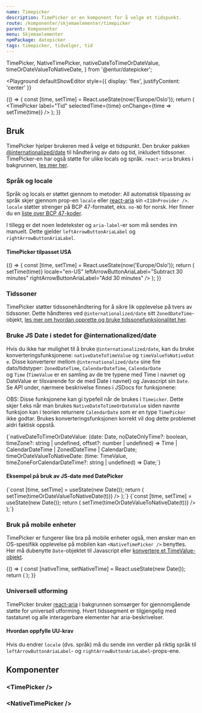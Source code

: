 ```yaml
---
name: Timepicker
description: TimePicker er en komponent for å velge et tidspunkt.
route: /komponenter/skjemaelementer/timepicker
parent: Komponenter
menu: Skjemaelementer
npmPackage: datepicker
tags: timepicker, tidvelger, tid
---
```



  TimePicker,
  NativeTimePicker,
  nativeDateToTimeOrDateValue,
  timeOrDateValueToNativeDate,
} from '@entur/datepicker';


<PageHeader />

<Playground
  defaultShowEditor
  style={{ display: 'flex', justifyContent: 'center' }}
>
  {() => {
    const [time, setTime] = React.useState(now('Europe/Oslo'));
    return (
      <TimePicker
        label="Tid"
        selectedTime={time}
        onChange={time => setTime(time)}
      />
    );
  }}
</Playground>

## Bruk

TimePicker hjelper brukeren med å velge et tidspunkt. Den bruker pakken [@internationalized/date](https://react-spectrum.adobe.com/internationalized/date/) til håndtering av dato og tid, inkludert tidssoner.
TimePicker-en har også støtte for ulike locals og språk. `react-aria` brukes i bakgrunnen, [les mer her](https://react-spectrum.adobe.com/react-aria/useTimeField.html).

### Språk og locale

Språk og locals er støttet gjennom to metoder: All automatisk tilpassing av språk skjer gjennom prop-en `locale` eller [react-aria](https://react-spectrum.adobe.com/react-aria/I18nProvider.html) sin `<I18nProvider />`.
`locale` støtter strenger på BCP 47-formatet, eks. `no-NO` for norsk. Her finner du en [liste over BCP 47-koder](https://www.techonthenet.com/js/language_tags.php).

I tillegg er det noen ledetekster og `aria-label`-er som må sendes inn manuelt. Dette gjelder `leftArrowButtonAriaLabel` og `rightArrowButtonAriaLabel`.

#### TimePicker tilpasset USA

<Playground defaultShowEditor hideContrastOption>
  {() => {
    const [time, setTime] = React.useState(now('Europe/Oslo'));
    return (
      <TimePicker
        label="Time"
        selectedTime={time}
        onChange={time => setTime(time)}
        locale="en-US"
        leftArrowButtonAriaLabel="Subtract 30 minutes"
        rightArrowButtonAriaLabel="Add 30 minutes"
      />
    );
  }}
</Playground>

### Tidssoner

TimePicker støtter tidssonehåndtering for å sikre lik opplevelse på tvers av tidssoner. Dette håndteres ved `@internationalized/date` sitt `ZonedDateTime`-objekt, [les mer om hvordan opprette og bruke tidssonefunksjonalitet her](https://react-spectrum.adobe.com/internationalized/date/ZonedDateTime.html).

### Bruke JS Date i stedet for @internationalized/date

Hvis du ikke har mulighet til å bruke `@internationalized/date`, kan du bruke konverteringsfunksjonene: `nativeDateToTimeValue` og `timeValueToNativeDate`. Disse konverterer
mellom `@internationalized/date` sine fire dato/tidstyper: `ZonedDateTime`, `CalendarDateTime`, `CalendarDate` og `Time` (`TimeValue` er en samling av de tre typene med Time
i navnet og DateValue er tilsvarende for de med Date i navnet) og Javascript sin `Date`. Se API under, nærmere beskrivelse finnes i JSDocs for funksjonene:

OBS: Disse funksjonene kan gi typefeil når de brukes i `Timeicker`. Dette skjer f.eks når man brukes `NativeDateToTimeOrDateValue` siden navnte funksjon kan i teorien
returnere `CalendarDate` som er en type `TimePicker` ikke godtar. Brukes konverteringsfunksjonen korrekt vil dog dette problemet aldri faktisk oppstå.

<CodeBlock hideLineNumbers wrapLongLines={false} language="ts">
  {`nativeDateToTimeOrDateValue: (date: Date, noDateOnlyTime?: boolean, timeZone?: string | undefined, offset?: number | undefined) => Time | CalendarDateTime | ZonedDateTime | CalendarDate;
timeOrDateValueToNativeDate: (time: TimeValue, timeZoneForCalendarDateTime?: string | undefined) => Date;`}
</CodeBlock>

#### Eksempel på bruk av JS-date med DatePicker

<CodeBlock asExpandable expandableLabel="JS Date-eksempel">
  {`const [time, setTime] = useState(new Date());
  return (
    <TimePicker
      label="Choose time"
      selectedTime={nativeDateToTimeOrDateValue(time) as TimeValue}
      onChange={t => setTime(timeOrDateValueToNativeDate(t))}
    />
  );`}
</CodeBlock>

<CodeBlock asExpandable expandableLabel="JS Date med tidssone-eksempel">
  {`const [time, setTime] = useState(new Date());
  return (
    <TimePicker
      label="Choose time"
      selectedTime={
        nativeDateToTimeOrDateValue(
          time,
          false,
          false,
          'Europe/Oslo',
        ) as TimeValue
      }
      onChange={t => setTime(timeOrDateValueToNativeDate(t))}
    />
  );`}
</CodeBlock>

### Bruk på mobile enheter

TimePicker er fungerer like bra på mobile enheter også, men ønsker man en OS-spesifikk opplevelse på mobilen kan `<NativeTimePicker />` benyttes. Her må dubenytte `Date`-objektet til Javascript eller [konvertere et TimeValue-objekt](#bruk-sammen-datepicker--bruk-med-js-date).

<Playground defaultShowEditor hideContrastOption>
  {() => {
    const [nativeTime, setNativeTime] = React.useState(new Date());
    return (
      <NativeTimePicker
        label="Tid"
        style={{ width: '15rem' }}
        value="10:30:00"
      />
    );
  }}
</Playground>

### Universell utforming

TimePicker bruker [react-aria](https://react-spectrum.adobe.com/react-aria/useTimeField.html) i bakgrunnen somsørger for gjennomgående støtte for universell utforming.
Hvert tidssegment er tilgjengelig med tastaturet og alle interagerbare elementer har aria-beskrivelser.

#### Hvordan oppfylle UU-krav

Hvis du endrer `locale` (dvs. språk) må du sende inn verdier på riktig språk til `leftArrowButtonAriaLabel`- og `rightArrowButtonAriaLabel`-props-ene.

## Komponenter

### <TimePicker /\>

<ImportStatement imports="TimePicker" />
<Props of={TimePicker} />

### <NativeTimePicker /\>

<ImportStatement imports="NativeTimePicker" />
<Props of={NativeTimePicker} />
